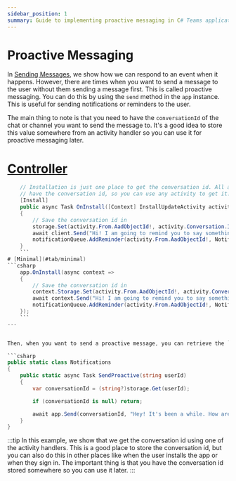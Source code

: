 ```yaml
---
sidebar_position: 1
summary: Guide to implementing proactive messaging in C# Teams applications, demonstrating how to store conversation IDs and send messages to users without requiring a trigger message, useful for notifications and reminders.
---
```



# Proactive Messaging

In [Sending Messages](./), we show how we can respond to an event when it happens. However, there are times when you want to send a message to the user without them sending a message first. This is called proactive messaging. You can do this by using the `send` method in the `app` instance. This is useful for sending notifications or reminders to the user.

The main thing to note is that you need to have the `conversationId` of the chat or channel you want to send the message to. It's a good idea to store this value somewhere from an activity handler so you can use it for proactive messaging later.


# [Controller](#tab/controller)
```csharp
    // Installation is just one place to get the conversation id. All activities
    // have the conversation id, so you can use any activity to get it.
    [Install]
    public async Task OnInstall([Context] InstallUpdateActivity activity, [Context] IContext.Client client, [Context] IStorage<string, object> storage)
    {
        // Save the conversation id in 
        storage.Set(activity.From.AadObjectId!, activity.Conversation.Id);
        await client.Send("Hi! I am going to remind you to say something to me soon!");
        notificationQueue.AddReminder(activity.From.AadObjectId!, Notifications.SendProactive, 10_000);
    }
    ```
# [Minimal](#tab/minimal)
```csharp 
    app.OnInstall(async context =>
    {
        // Save the conversation id in 
        context.Storage.Set(activity.From.AadObjectId!, activity.Conversation.Id);
        await context.Send("Hi! I am going to remind you to say something to me soon!");
        notificationQueue.AddReminder(activity.From.AadObjectId!, Notifications.SendProactive, 10_000);
    });
    ```
---


Then, when you want to send a proactive message, you can retrieve the `conversationId` from storage and use it to send the message.

```csharp
public static class Notifications
{
    public static async Task SendProactive(string userId)
    {
        var conversationId = (string?)storage.Get(userId);

        if (conversationId is null) return;

        await app.Send(conversationId, "Hey! It's been a while. How are you?");
    }
}
```

:::tip
In this example, we show that we get the conversation id using one of the activity handlers. This is a good place to store the conversation id, but you can also do this in other places like when the user installs the app or when they sign in. The important thing is that you have the conversation id stored somewhere so you can use it later.
:::